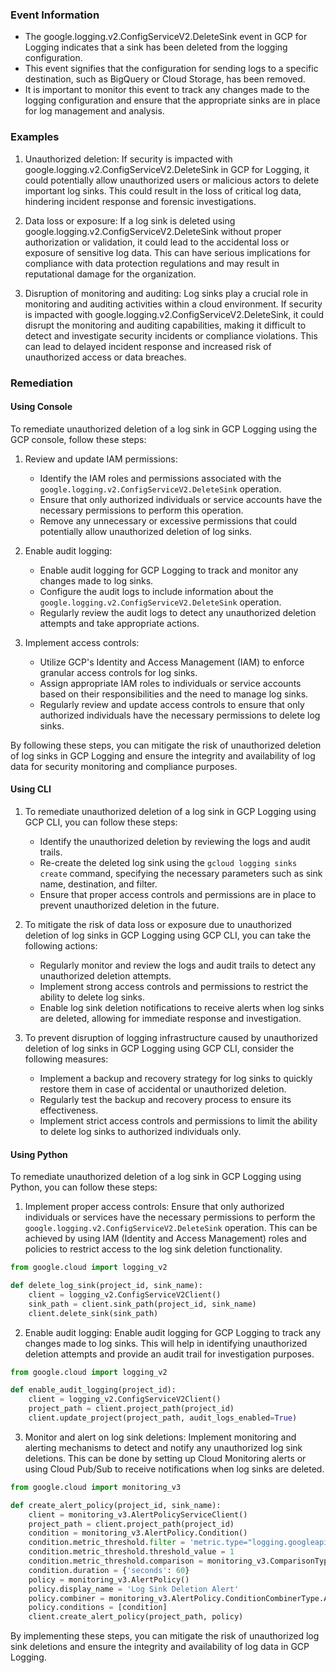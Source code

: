 
### Event Information

- The google.logging.v2.ConfigServiceV2.DeleteSink event in GCP for Logging indicates that a sink has been deleted from the logging configuration.
- This event signifies that the configuration for sending logs to a specific destination, such as BigQuery or Cloud Storage, has been removed.
- It is important to monitor this event to track any changes made to the logging configuration and ensure that the appropriate sinks are in place for log management and analysis.


### Examples

1. Unauthorized deletion: If security is impacted with google.logging.v2.ConfigServiceV2.DeleteSink in GCP for Logging, it could potentially allow unauthorized users or malicious actors to delete important log sinks. This could result in the loss of critical log data, hindering incident response and forensic investigations.

2. Data loss or exposure: If a log sink is deleted using google.logging.v2.ConfigServiceV2.DeleteSink without proper authorization or validation, it could lead to the accidental loss or exposure of sensitive log data. This can have serious implications for compliance with data protection regulations and may result in reputational damage for the organization.

3. Disruption of monitoring and auditing: Log sinks play a crucial role in monitoring and auditing activities within a cloud environment. If security is impacted with google.logging.v2.ConfigServiceV2.DeleteSink, it could disrupt the monitoring and auditing capabilities, making it difficult to detect and investigate security incidents or compliance violations. This can lead to delayed incident response and increased risk of unauthorized access or data breaches.

### Remediation

#### Using Console

To remediate unauthorized deletion of a log sink in GCP Logging using the GCP console, follow these steps:

1. Review and update IAM permissions:
   - Identify the IAM roles and permissions associated with the `google.logging.v2.ConfigServiceV2.DeleteSink` operation.
   - Ensure that only authorized individuals or service accounts have the necessary permissions to perform this operation.
   - Remove any unnecessary or excessive permissions that could potentially allow unauthorized deletion of log sinks.

2. Enable audit logging:
   - Enable audit logging for GCP Logging to track and monitor any changes made to log sinks.
   - Configure the audit logs to include information about the `google.logging.v2.ConfigServiceV2.DeleteSink` operation.
   - Regularly review the audit logs to detect any unauthorized deletion attempts and take appropriate actions.

3. Implement access controls:
   - Utilize GCP's Identity and Access Management (IAM) to enforce granular access controls for log sinks.
   - Assign appropriate IAM roles to individuals or service accounts based on their responsibilities and the need to manage log sinks.
   - Regularly review and update access controls to ensure that only authorized individuals have the necessary permissions to delete log sinks.

By following these steps, you can mitigate the risk of unauthorized deletion of log sinks in GCP Logging and ensure the integrity and availability of log data for security monitoring and compliance purposes.

#### Using CLI

1. To remediate unauthorized deletion of a log sink in GCP Logging using GCP CLI, you can follow these steps:
   - Identify the unauthorized deletion by reviewing the logs and audit trails.
   - Re-create the deleted log sink using the `gcloud logging sinks create` command, specifying the necessary parameters such as sink name, destination, and filter.
   - Ensure that proper access controls and permissions are in place to prevent unauthorized deletion in the future.

2. To mitigate the risk of data loss or exposure due to unauthorized deletion of log sinks in GCP Logging using GCP CLI, you can take the following actions:
   - Regularly monitor and review the logs and audit trails to detect any unauthorized deletion attempts.
   - Implement strong access controls and permissions to restrict the ability to delete log sinks.
   - Enable log sink deletion notifications to receive alerts when log sinks are deleted, allowing for immediate response and investigation.

3. To prevent disruption of logging infrastructure caused by unauthorized deletion of log sinks in GCP Logging using GCP CLI, consider the following measures:
   - Implement a backup and recovery strategy for log sinks to quickly restore them in case of accidental or unauthorized deletion.
   - Regularly test the backup and recovery process to ensure its effectiveness.
   - Implement strict access controls and permissions to limit the ability to delete log sinks to authorized individuals only.

#### Using Python

To remediate unauthorized deletion of a log sink in GCP Logging using Python, you can follow these steps:

1. Implement proper access controls: Ensure that only authorized individuals or services have the necessary permissions to perform the `google.logging.v2.ConfigServiceV2.DeleteSink` operation. This can be achieved by using IAM (Identity and Access Management) roles and policies to restrict access to the log sink deletion functionality.

```python
from google.cloud import logging_v2

def delete_log_sink(project_id, sink_name):
    client = logging_v2.ConfigServiceV2Client()
    sink_path = client.sink_path(project_id, sink_name)
    client.delete_sink(sink_path)
```

2. Enable audit logging: Enable audit logging for GCP Logging to track any changes made to log sinks. This will help in identifying unauthorized deletion attempts and provide an audit trail for investigation purposes.

```python
from google.cloud import logging_v2

def enable_audit_logging(project_id):
    client = logging_v2.ConfigServiceV2Client()
    project_path = client.project_path(project_id)
    client.update_project(project_path, audit_logs_enabled=True)
```

3. Monitor and alert on log sink deletions: Implement monitoring and alerting mechanisms to detect and notify any unauthorized log sink deletions. This can be done by setting up Cloud Monitoring alerts or using Cloud Pub/Sub to receive notifications when log sinks are deleted.

```python
from google.cloud import monitoring_v3

def create_alert_policy(project_id, sink_name):
    client = monitoring_v3.AlertPolicyServiceClient()
    project_path = client.project_path(project_id)
    condition = monitoring_v3.AlertPolicy.Condition()
    condition.metric_threshold.filter = 'metric.type="logging.googleapis.com/sink/deleted_count"'
    condition.metric_threshold.threshold_value = 1
    condition.metric_threshold.comparison = monitoring_v3.ComparisonType.COMPARISON_GT
    condition.duration = {'seconds': 60}
    policy = monitoring_v3.AlertPolicy()
    policy.display_name = 'Log Sink Deletion Alert'
    policy.combiner = monitoring_v3.AlertPolicy.ConditionCombinerType.AND
    policy.conditions = [condition]
    client.create_alert_policy(project_path, policy)
```

By implementing these steps, you can mitigate the risk of unauthorized log sink deletions and ensure the integrity and availability of log data in GCP Logging.


